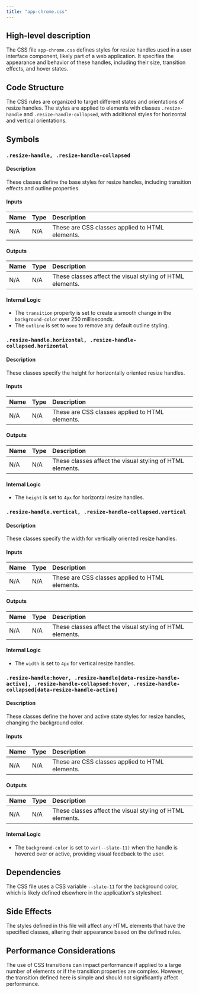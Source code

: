 ```yaml
---
title: "app-chrome.css"
---
```


## High-level description
The CSS file `app-chrome.css` defines styles for resize handles used in a user interface component, likely part of a web application. It specifies the appearance and behavior of these handles, including their size, transition effects, and hover states.

## Code Structure
The CSS rules are organized to target different states and orientations of resize handles. The styles are applied to elements with classes `.resize-handle` and `.resize-handle-collapsed`, with additional styles for horizontal and vertical orientations.

## Symbols

### `.resize-handle, .resize-handle-collapsed`
#### Description
These classes define the base styles for resize handles, including transition effects and outline properties.

#### Inputs
| Name | Type | Description |
|:-----|:-----|:------------|
| N/A  | N/A  | These are CSS classes applied to HTML elements. |

#### Outputs
| Name | Type | Description |
|:-----|:-----|:------------|
| N/A  | N/A  | These classes affect the visual styling of HTML elements. |

#### Internal Logic
- The `transition` property is set to create a smooth change in the `background-color` over 250 milliseconds.
- The `outline` is set to `none` to remove any default outline styling.

### `.resize-handle.horizontal, .resize-handle-collapsed.horizontal`
#### Description
These classes specify the height for horizontally oriented resize handles.

#### Inputs
| Name | Type | Description |
|:-----|:-----|:------------|
| N/A  | N/A  | These are CSS classes applied to HTML elements. |

#### Outputs
| Name | Type | Description |
|:-----|:-----|:------------|
| N/A  | N/A  | These classes affect the visual styling of HTML elements. |

#### Internal Logic
- The `height` is set to `4px` for horizontal resize handles.

### `.resize-handle.vertical, .resize-handle-collapsed.vertical`
#### Description
These classes specify the width for vertically oriented resize handles.

#### Inputs
| Name | Type | Description |
|:-----|:-----|:------------|
| N/A  | N/A  | These are CSS classes applied to HTML elements. |

#### Outputs
| Name | Type | Description |
|:-----|:-----|:------------|
| N/A  | N/A  | These classes affect the visual styling of HTML elements. |

#### Internal Logic
- The `width` is set to `4px` for vertical resize handles.

### `.resize-handle:hover, .resize-handle[data-resize-handle-active], .resize-handle-collapsed:hover, .resize-handle-collapsed[data-resize-handle-active]`
#### Description
These classes define the hover and active state styles for resize handles, changing the background color.

#### Inputs
| Name | Type | Description |
|:-----|:-----|:------------|
| N/A  | N/A  | These are CSS classes applied to HTML elements. |

#### Outputs
| Name | Type | Description |
|:-----|:-----|:------------|
| N/A  | N/A  | These classes affect the visual styling of HTML elements. |

#### Internal Logic
- The `background-color` is set to `var(--slate-11)` when the handle is hovered over or active, providing visual feedback to the user.

## Dependencies
The CSS file uses a CSS variable `--slate-11` for the background color, which is likely defined elsewhere in the application's stylesheet.

## Side Effects
The styles defined in this file will affect any HTML elements that have the specified classes, altering their appearance based on the defined rules.

## Performance Considerations
The use of CSS transitions can impact performance if applied to a large number of elements or if the transition properties are complex. However, the transition defined here is simple and should not significantly affect performance.